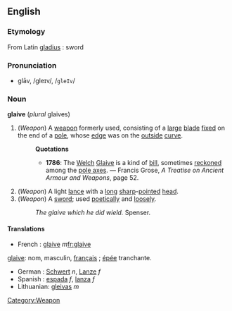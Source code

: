 ==English==
===Etymology===
From Latin [[gladius]] : sword

===Pronunciation===
*glāv, /ɡleɪv/, /<tt>gleIv</tt>/

===Noun===
'''glaive''' (''plural'' glaives)

#(''Weapon'') [[Category:Weapon]] A [[weapon]] formerly used, consisting of a [[large]] [[blade]] [[fix]]ed on the end of a [[pole]], whose [[edge]] was on the [[outside]] [[curve]].
#:'''Quotations'''
#:*'''1786''': The [[Welch]] [[Glaive]] is a kind of [[bill]], sometimes [[reckon]]ed among the [[pole axe]]s. &mdash; Francis Grose, ''A Treatise on Ancient Armour and Weapons'', page 52.
#(''Weapon'') A light [[lance]] with a [[long]] [[sharp]]-[[point]]ed [[head]]. 
#(''Weapon'') A [[sword]]; used [[poetically]] and [[loosely]].
#:''The glaive which he did wield.'' Spenser.

====Translations====
*French : [[glaive]] ''m''[[fr:glaive]]

[[glaive]]: nom, masculin, [[français]] ; [[épée]] tranchante.



*German : [[Schwert]] ''n'', [[Lanze]] ''f''
*Spanish : [[espada]] ''f'', [[lanza]] ''f''
*Lithuanian: [[gleivas]] ''m''